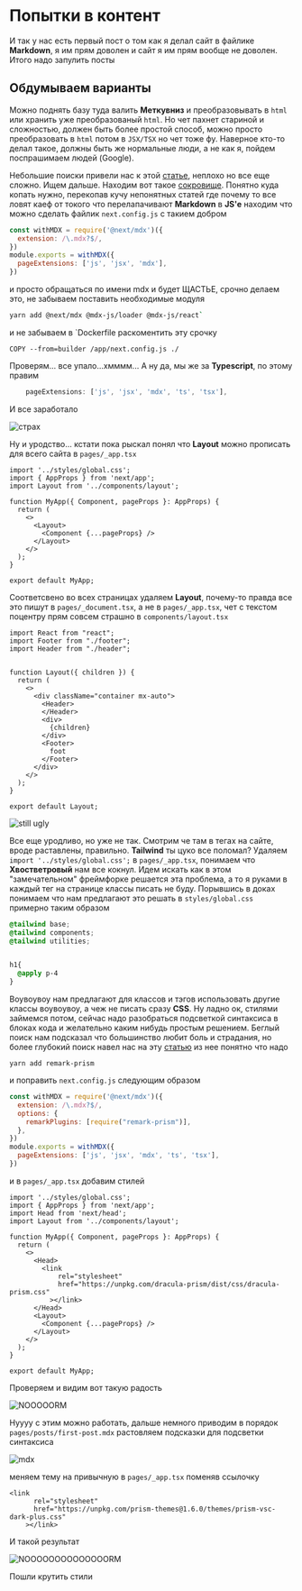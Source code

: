 # Попытки в контент

И так у нас есть первый пост о том как я делал сайт в файлике **Markdown**, я им прям доволен и сайт я им прям вообще не доволен. Итого надо запулить посты

## Обдумываем варианты

Можно поднять базу туда валить **Меткувниз** и преобразовывать в `html` или хранить уже преобразованый `html`. Но чет пахнет стариной и сложностью, должен быть более простой способ, можно просто преобразовать в `html` потом в `JSX/TSX` но чет тоже фу. Наверное кто-то делал такое, должны быть же нормальные люди, а не как я, пойдем поспрашимаем людей (Google).

Небольшие поиски привели нас к этой [статье](https://nextjs.org/blog/markdown), неплохо но все еще сложно. Ищем дальше. Находим вот такое [сокровище](https://mdxjs.com/). Понятно куда копать нужно, перекопав кучу непонятных статей где почему то все ловят каеф от токого что перелапачивают **Markdown** в **JS'e** находим что можно сделать файлик `next.config.js` с такием добром

```js
const withMDX = require('@next/mdx')({
  extension: /\.mdx?$/,
})
module.exports = withMDX({
  pageExtensions: ['js', 'jsx', 'mdx'],
})
```

и просто обращаться по имени mdx и будет ЩАСТЬЕ, срочно делаем это, не забываем поставить необходимые модуля

```bash
yarn add @next/mdx @mdx-js/loader @mdx-js/react`
```

и не забываем в `Dockerfile раскоментить эту срочку

```docker
COPY --from=builder /app/next.config.js ./
```

Проверям... все упало...хмммм... А ну да, мы же за **Typescript**, по этому правим

```js
    pageExtensions: ['js', 'jsx', 'mdx', 'ts', 'tsx'],
```

И все заработало

![страх](/images/about_first_post/without_style.png)

Ну и уродство... кстати пока рыскал понял что **Layout** можно прописать для всего сайта в `pages/_app.tsx`

```tsx
import '../styles/global.css';
import { AppProps } from 'next/app';
import Layout from '../components/layout';

function MyApp({ Component, pageProps }: AppProps) {
  return (
    <>
      <Layout>
        <Component {...pageProps} />
      </Layout>
    </>
  );
}

export default MyApp;
```

Соответсвено во всех страницах удаляем **Layout**, почему-то правда все это пишут в `pages/_document.tsx`, а не в `pages/_app.tsx`, чет с текстом поцентру прям совсем страшно в `components/layout.tsx`

```tsx
import React from "react";
import Footer from "./footer";
import Header from "./header";


function Layout({ children }) {
  return (
    <>
      <div className="container mx-auto">
        <Header>
        </Header>
        <div>
          {children}
        </div>
        <Footer>
          foot
        </Footer>
      </div>
    </>
  );
}

export default Layout;

```

![still ugly](/images/about_first_post/without_text-center.png)

Все еще уродливо, но уже не так. Смотрим че там в тегах на сайте, вроде раставлены, правильно. **Tailwind** ты цуко все поломал? Удаляем `import '../styles/global.css';` в `pages/_app.tsx`, понимаем что **Хвостветровый** нам все кокнул. Идем искать как в этом "замечательном" фреймфорке решается эта проблема, а то я руками в каждый тег на странице классы писать не буду. Порывшись в доках понимаем что нам предлагают это решать в `styles/global.css` примерно таким образом

```css
@tailwind base;
@tailwind components;
@tailwind utilities;


h1{
  @apply p-4
}
```

Воувоувоу нам предлагают для классов и тэгов использовать другие классы воувоувоу, а чеж не писать сразу **CSS**. Ну ладно ок, стилями займемся потом, сейчас надо разобраться подсветкой синтаксиса в блоках кода и желательно каким нибудь простым решением. Беглый поиск нам подсказал что большинство любит боль и страдания, но более глубокий поиск навел нас на эту [статью](https://dev.to/mikeesto/next-js-mdx-w-code-highlighting-16fi) из нее понятно что надо
```
yarn add remark-prism
```
и поправить `next.config.js` следующим образом
```js
const withMDX = require('@next/mdx')({
  extension: /\.mdx?$/,
  options: {
    remarkPlugins: [require("remark-prism")],
  },
})
module.exports = withMDX({
  pageExtensions: ['js', 'jsx', 'mdx', 'ts', 'tsx'],
})
```
и в `pages/_app.tsx` добавим стилей
```tsx
import '../styles/global.css';
import { AppProps } from 'next/app';
import Head from 'next/head';
import Layout from '../components/layout';

function MyApp({ Component, pageProps }: AppProps) {
  return (
    <>
      <Head>
        <link
            rel="stylesheet"
            href="https://unpkg.com/dracula-prism/dist/css/dracula-prism.css"
          ></link>
      </Head>
      <Layout>
        <Component {...pageProps} />
      </Layout>
    </>
  );
}

export default MyApp;
```
Проверяем и видим вот такую радость

![NOOOOORM](/images/about_first_post/with_remark.png)

Нуууу с этим можно работать, дальше немного приводим в порядок `pages/posts/first-post.mdx` растовляем подсказки для подсветки синтаксиса

![mdx](/images/about_first_post/mdx.png)

меняем тему на привычную в `pages/_app.tsx` поменяв ссылочку
```tsx
<link
      rel="stylesheet"
      href="https://unpkg.com/prism-themes@1.6.0/themes/prism-vsc-dark-plus.css"
    ></link>
```
И такой результат

![NOOOOOOOOOOOOOORM](/images/about_first_post/vscodedark.png)

Пошли крутить стили
